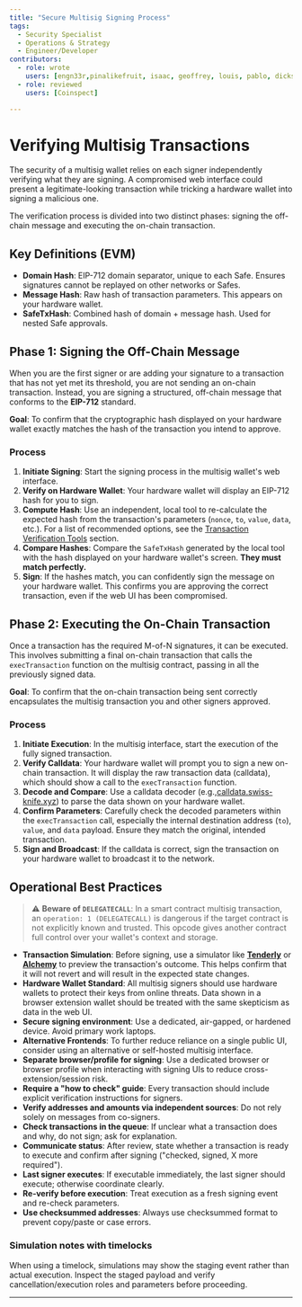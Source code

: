 ```yaml
---
title: "Secure Multisig Signing Process"
tags:
  - Security Specialist
  - Operations & Strategy
  - Engineer/Developer
contributors:
  - role: wrote
    users: [engn33r,pinalikefruit, isaac, geoffrey, louis, pablo, dickson]
  - role: reviewed
    users: [Coinspect] 

---
```



<TagProvider>
<TagFilter />

# Verifying Multisig Transactions

<TagList tags={frontmatter.tags} />
<AttributionList contributors={frontmatter.contributors} />

The security of a multisig wallet relies on each signer independently verifying what they are signing. A compromised web interface could present a legitimate-looking transaction while tricking a hardware wallet into signing a malicious one.

The verification process is divided into two distinct phases: signing the off-chain message and executing the on-chain transaction.

## Key Definitions (EVM)

- **Domain Hash**: EIP-712 domain separator, unique to each Safe. Ensures signatures cannot be replayed on other networks or Safes.
- **Message Hash**: Raw hash of transaction parameters. This appears on your hardware wallet.
- **SafeTxHash**: Combined hash of domain + message hash. Used for nested Safe approvals.

## Phase 1: Signing the Off-Chain Message

When you are the first signer or are adding your signature to a transaction that has not yet met its threshold, you are not sending an on-chain transaction. Instead, you are signing a structured, off-chain message that conforms to the **EIP-712** standard.

**Goal**: To confirm that the cryptographic hash displayed on your hardware wallet exactly matches the hash of the transaction you intend to approve.

### Process

1. **Initiate Signing**: Start the signing process in the multisig wallet's web interface.
2. **Verify on Hardware Wallet**: Your hardware wallet will display an EIP-712 hash for you to sign.
3. **Compute Hash**: Use an independent, local tool to re-calculate the expected hash from the transaction's parameters (`nonce`, `to`, `value`, `data`, etc.). For a list of recommended options, see the [Transaction Verification Tools](/wallet-security/tools-&-resources) section.
4. **Compare Hashes**: Compare the `SafeTxHash` generated by the local tool with the hash displayed on your hardware wallet's screen. **They must match perfectly.**
5. **Sign**: If the hashes match, you can confidently sign the message on your hardware wallet. This confirms you are approving the correct transaction, even if the web UI has been compromised.

## Phase 2: Executing the On-Chain Transaction

Once a transaction has the required M-of-N signatures, it can be executed. This involves submitting a final on-chain transaction that calls the `execTransaction` function on the multisig contract, passing in all the previously signed data.

**Goal**: To confirm that the on-chain transaction being sent correctly encapsulates the multisig transaction you and other signers approved.

### Process

1. **Initiate Execution**: In the multisig interface, start the execution of the fully signed transaction.
2. **Verify Calldata**: Your hardware wallet will prompt you to sign a new on-chain transaction. It will display the raw transaction data (calldata), which should show a call to the `execTransaction` function.
3. **Decode and Compare**: Use a calldata decoder (e.g.,[calldata.swiss-knife.xyz](https://calldata.swiss-knife.xyz/decoder)) to parse the data shown on your hardware wallet.
4. **Confirm Parameters**: Carefully check the decoded parameters within the `execTransaction` call, especially the internal destination address (`to`), `value`, and `data` payload. Ensure they match the original, intended transaction.
5. **Sign and Broadcast**: If the calldata is correct, sign the transaction on your hardware wallet to broadcast it to the network.

## Operational Best Practices

> ⚠️ **Beware of `DELEGATECALL`**: In a smart contract multisig transaction, an `operation: 1 (DELEGATECALL)` is dangerous if the target contract is not explicitly known and trusted. This opcode gives another contract full control over your wallet's context and storage.

- **Transaction Simulation**: Before signing, use a simulator like **[Tenderly](https://tenderly.co/)** or **[Alchemy](https://www.alchemy.com/docs/reference/simulation)** to preview the transaction's outcome. This helps confirm that it will not revert and will result in the expected state changes.
- **Hardware Wallet Standard**: All multisig signers should use hardware wallets to protect their keys from online threats. Data shown in a browser extension wallet should be treated with the same skepticism as data in the web UI.
- **Secure signing environment**: Use a dedicated, air-gapped, or hardened device. Avoid primary work laptops.
- **Alternative Frontends**: To further reduce reliance on a single public UI, consider using an alternative or self-hosted multisig interface.
- **Separate browser/profile for signing**: Use a dedicated browser or browser profile when interacting with signing UIs to reduce cross-extension/session risk.
- **Require a "how to check" guide**: Every transaction should include explicit verification instructions for signers.
- **Verify addresses and amounts via independent sources**: Do not rely solely on messages from co-signers.
- **Check transactions in the queue**: If unclear what a transaction does and why, do not sign; ask for explanation.
- **Communicate status**: After review, state whether a transaction is ready to execute and confirm after signing ("checked, signed, X more required").
- **Last signer executes**: If executable immediately, the last signer should execute; otherwise coordinate clearly.
- **Re-verify before execution**: Treat execution as a fresh signing event and re-check parameters.
- **Use checksummed addresses**: Always use checksummed format to prevent copy/paste or case errors.

### Simulation notes with timelocks

When using a timelock, simulations may show the staging event rather than actual execution. Inspect the staged payload and verify cancellation/execution roles and parameters before proceeding.

---

</TagProvider>
<ContributeFooter />